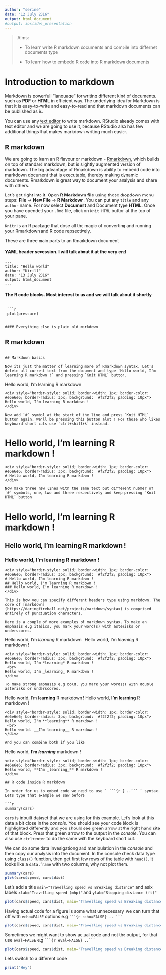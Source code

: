 ```yaml
---
author: "serine"
date: "12 July 2016"
output: html_document
#output: ioslides_presentation
---
```

>  Aims:
>
> - To learn write R markdown documents and compile into differnet documents type
>
> - To learn how to embedd R code into R markdown documents

# Introduction to markdown

Markdown is powerfull "language" for writing different kind of documents, such as **PDF** or **HTML** in efficient way. The underlying idea for Markdown is that it is easy-to-write and easy-to-read and that markdown documents can be published as is.

You can use any [text editor](https://en.wikipedia.org/wiki/Text_editor) to write markdown. RStudio already comes with text editor and we are going to use it, because RStudio also has few additional things that makes markdown writing much easier. 

## R markdown

We are going to learn an R flavour or markdown - [Rmarkdown](http://rmarkdown.rstudio.com/), which builds on top of standard markdown, but is slightly augmented version of markdown. The big advantage of Rmarkdown is ability to embedd code into markdown document that is executable, thereby making dynamic documents. Rmarkdown is great way to document your analysis and share with others.

Let's get right into it. Open **R Markdown file** using these dropdown menu steps: **File** -> **New File** -> **R Markdown**. You can put any `title` and any `author` name. For now select **Document** and Document type **HTML**. Once you have opended your `.Rmd` file, click on `Knit HTML` button at the top of your pane. 

`Knitr` is an R package that dose all the magic of converting and running your Rmarkdown and R code repsectively. 

These are three main parts to an Rmarkdown document

#### YAML header secession. I will talk about it at the very end

```
---
title: "Hello world"
author: "Kirill"
date: "13 July 2016"
output: html_document
---
```

#### The R code blocks. Most interest to us and we will talk about it shortly

```

 ```r
 plot(pressure)
 ```
 
```

#### Everything else is plain old markdown

```
## R markdown
```

## Markdown basics

Now its just the matter of learning more of Rmarkdown syntax. Let's delete all current text from the document and type `Hello world, I'm learning R markdown !` and pressing `Knit HTML` button.

```
Hello world, I'm learning R markdown !
```
<div style="border-style: solid; border-width: 1px; border-color: #e6e6e6; border-radius: 3px; background:  #f2f2f2; padding: 10px">
Hello world, I'm learning R markdown !
</div>

Now add `#` symbol at the start of the line and press `Knit HTML` button again. We'll be pressing this button alot ! For those who likes keyboard short cuts use `ctrl+shift+k` instead.

```
# Hello world, I'm learning R markdown !
```
<div style="border-style: solid; border-width: 1px; border-color: #e6e6e6; border-radius: 3px; background:  #f2f2f2; padding: 10px">
# Hello world, I'm learning R markdown !
</div>

Now make three new lines with the same text but different nubmer of `#` symbols, one, two and three respectively and keep pressing `Knit HTML` button

```
# Hello world, I'm learning R markdown !
## Hello world, I'm learning R markdown !
### Hello world, I'm learning R markdown !
```
<div style="border-style: solid; border-width: 1px; border-color: #e6e6e6; border-radius: 3px; background:  #f2f2f2; padding: 10px">
# Hello world, I'm learning R markdown !
## Hello world, I'm learning R markdown !
### Hello world, I'm learning R markdown !
</div>

This is how you can specify different headers type using markdown. The core of [markdown](https://daringfireball.net/projects/markdown/syntax) is comprised entirely of punctuation characters. 

Here is a couple of more examples of markdown syntax. To make an emphasis e.g italics, you mark your word(s) with asterisks or underscores.

```
Hello world, I'm *learning* R markdown !
Hello world, I'm _learning_ R markdown !
```
<div style="border-style: solid; border-width: 1px; border-color: #e6e6e6; border-radius: 3px; background:  #f2f2f2; padding: 10px">
Hello world, I'm *learning* R markdown !
 <br>
Hello world, I'm _learning_ R markdown !
</div>

To make strong emphasis e.g bold, you mark your word(s) with double asterisks or underscores.

```
Hello world, I'm **learning** R markdown !
Hello world, __I'm learning__ R markdown !
```
<div style="border-style: solid; border-width: 1px; border-color: #e6e6e6; border-radius: 3px; background:  #f2f2f2; padding: 10px">
Hello world, I'm **learning** R markdown !
 <br>
Hello world, __I'm learning__ R markdown !
</div>

And you can combine both if you like

```
Hello world, **I'm _learning_** markdown !
```
<div style="border-style: solid; border-width: 1px; border-color: #e6e6e6; border-radius: 3px; background:  #f2f2f2; padding: 10px">
Hello world, **I'm _learning_** R markdown !
</div>

## R code inside R markdown

In order for us to embed code we need to use ` ```{r } ..``` ` syntax. Lets type that example we saw before

```r
summary(cars)
```

`cars` is inbuilt dataset that we are using for this example. Let's look at this data a bit close in the _console_. You should see your code block is highlighted differently and you should see green arrow at the right hand site of that block. Press that green arrow to the output in the _console_. You can also use `ctrl+enter` to do the same with the keyboard short cut.

We can do some data invesigationg and manipulation in the _console_ and then copy our analysis into the document. In the console check data type using `class()` function, then get first few rows of the table with `head()`. It looks like a `data.frame` with two columns, why not plot them.

```r
summary(cars)
plot(cars$speed, cars$dist)
```

Let's add a title `main="Travelling speed vs Breaking distance"` and asix labels `xlab="Travelling speed (mhp)"` and `ylab="Stopping distance (ft)"`

```r
plot(cars$speed, cars$dist, main="Travelling speed vs Breaking distance", xlab = "Travelling speed (mhp)", ylab="Stopping distance (ft)")
```

Having actual code for a figure is some what unnecessary, we can turn that off with `echo=FALSE` options e.g `  ```{r echo=FALSE} .. ``` `

```r
plot(cars$speed, cars$dist, main="Travelling speed vs Breaking distance", xlab = "Travelling speed (mhp)", ylab="Stopping distance (ft)")
```

Sometimes we might want to show actual code and not the output, for that use `eval=FALSE` e.g ` ```{r eval=FALSE} ..``` `

```r
plot(cars$speed, cars$dist, main="Travelling speed vs Breaking distance", xlab = "Travelling speed (mhp)", ylab="Stopping distance (ft)")
```

Lets switch to a different code
```r
print("Hey")
```
